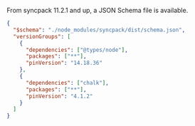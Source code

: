 From syncpack 11.2.1 and up, a JSON Schema file is available.

```json title=".syncpackrc"
{
  "$schema": "./node_modules/syncpack/dist/schema.json",
  "versionGroups": [
    {
      "dependencies": ["@types/node"],
      "packages": ["**"],
      "pinVersion": "14.18.36"
    },
    {
      "dependencies": ["chalk"],
      "packages": ["**"],
      "pinVersion": "4.1.2"
    }
  ]
}
```
